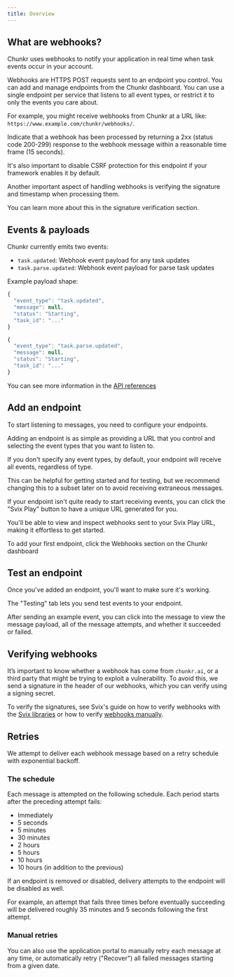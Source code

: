 ```yaml
---
title: Overview
---
```


## What are webhooks?
Chunkr uses webhooks to notify your application in real time when task events occur in your account.

Webhooks are HTTPS POST requests sent to an endpoint you control. You can add and manage endpoints from the Chunkr dashboard.
You can use a single endpoint per service that listens to all event types, or restrict it to only the events you care about.

For example, you might receive webhooks from Chunkr at a URL like: `https://www.example.com/chunkr/webhooks/`.

Indicate that a webhook has been processed by returning a 2xx (status code 200-299) response to the webhook message within a reasonable time frame (15 seconds).

It's also important to disable CSRF protection for this endpoint if your framework enables it by default.

Another important aspect of handling webhooks is verifying the signature and timestamp when processing them.

You can learn more about this in the signature verification section.

## Events & payloads
Chunkr currently emits two events:

- `task.updated`: Webhook event payload for any task updates
- `task.parse.updated`: Webhook event payload for parse task updates

Example payload shape:

<CodeGroup>

```javascript Task Updated
{
  "event_type": "task.updated",
  "message": null,
  "status": "Starting",
  "task_id": "..."
}
```

```javascript Task Parse Updated
{
  "event_type": "task.parse.updated",
  "message": null,
  "status": "Starting",
  "task_id": "..."
}
```
</CodeGroup>

<Tip>You can see more information in the [API references](/api-references/task-parse-updated)</Tip>

## Add an endpoint
To start listening to messages, you need to configure your endpoints.

Adding an endpoint is as simple as providing a URL that you control and selecting the event types that you want to listen to.

If you don't specify any event types, by default, your endpoint will receive all events, regardless of type.

This can be helpful for getting started and for testing, but we recommend changing this to a subset later on to avoid receiving extraneous messages.

If your endpoint isn't quite ready to start receiving events, you can click the "Svix Play" button to have a unique URL generated for you.

You'll be able to view and inspect webhooks sent to your Svix Play URL, making it effortless to get started.

<Tip>To add your first endpoint, click the Webhooks section on the Chunkr dashboard</Tip>

## Test an endpoint

Once you've added an endpoint, you'll want to make sure it's working.

The "Testing" tab lets you send test events to your endpoint.

After sending an example event, you can click into the message to view the message payload, all of the message attempts, and whether it succeeded or failed.

## Verifying webhooks
It’s important to know whether a webhook has come from `chunkr.ai`, or a third party that might be trying to exploit a vulnerability. 
To avoid this, we send a signature in the header of our webhooks, which you can verify using a signing secret.

To verify the signatures, see Svix's guide on how to verify webhooks with the [Svix libraries](https://docs.svix.com/receiving/verifying-payloads/how) or how to verify [webhooks manually](https://docs.svix.com/receiving/verifying-payloads/how-manual).

## Retries

We attempt to deliver each webhook message based on a retry schedule with exponential backoff.

### The schedule

Each message is attempted on the following schedule. Each period starts after the preceding attempt fails:

-   Immediately
-   5 seconds
-   5 minutes
-   30 minutes
-   2 hours
-   5 hours
-   10 hours
-   10 hours (in addition to the previous)

If an endpoint is removed or disabled, delivery attempts to the endpoint will be disabled as well.

For example, an attempt that fails three times before eventually succeeding will be delivered roughly 35 minutes and 5 seconds following the first attempt.

### Manual retries

You can also use the application portal to manually retry each message at any time, or automatically retry ("Recover") all failed messages starting from a given date.